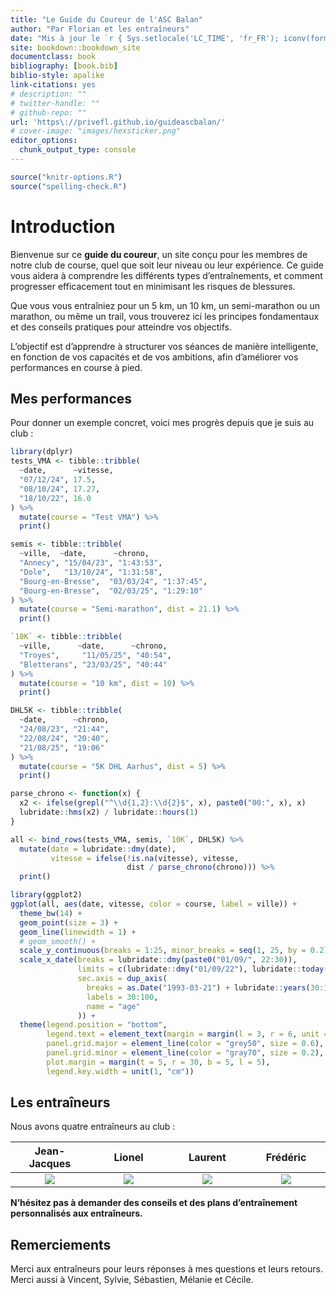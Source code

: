 ```yaml
--- 
title: "Le Guide du Coureur de l'ASC Balan"
author: "Par Florian et les entraîneurs"
date: "Mis à jour le `r { Sys.setlocale('LC_TIME', 'fr_FR'); iconv(format(Sys.Date(), format='%d %B %Y'), from = 'latin1') }`"
site: bookdown::bookdown_site
documentclass: book
bibliography: [book.bib]
biblio-style: apalike
link-citations: yes
# description: ""
# twitter-handle: ""
# github-repo: ""
url: 'https\://privefl.github.io/guideascbalan/'
# cover-image: "images/hexsticker.png"
editor_options: 
  chunk_output_type: console
---
```


```r
source("knitr-options.R")
source("spelling-check.R")
```

# Introduction {-}

Bienvenue sur ce **guide du coureur**, un site conçu pour les membres de notre club de course, quel que soit leur niveau ou leur expérience.
Ce guide vous aidera à comprendre les différents types d'entraînements, et comment progresser efficacement tout en minimisant les risques de blessures.

Que vous vous entraîniez pour un 5 km, un 10 km, un semi-marathon ou un marathon, ou même un trail, 
vous trouverez ici les principes fondamentaux et des conseils pratiques pour atteindre vos objectifs.

L'objectif est d'apprendre à structurer vos séances de manière intelligente,
en fonction de vos capacités et de vos ambitions, afin d'améliorer vos performances en course à pied.


## Mes performances {-}

Pour donner un exemple concret, voici mes progrès depuis que je suis au club :

```r
library(dplyr)
tests_VMA <- tibble::tribble(
  ~date,      ~vitesse, 
  "07/12/24", 17.5,
  "08/10/24", 17.27,
  "18/10/22", 16.0
) %>% 
  mutate(course = "Test VMA") %>% 
  print()

semis <- tibble::tribble(
  ~ville,  ~date,      ~chrono,
  "Annecy", "15/04/23", "1:43:53",
  "Dole",   "13/10/24", "1:31:58",
  "Bourg-en-Bresse",  "03/03/24", "1:37:45",
  "Bourg-en-Bresse",  "02/03/25", "1:29:10"
) %>% 
  mutate(course = "Semi-marathon", dist = 21.1) %>% 
  print()

`10K` <- tibble::tribble(
  ~ville,      ~date,      ~chrono,
  "Troyes",     "11/05/25", "40:54",
  "Bletterans", "23/03/25", "40:44"
) %>% 
  mutate(course = "10 km", dist = 10) %>% 
  print()

DHL5K <- tibble::tribble(
  ~date,      ~chrono,
  "24/08/23", "21:44",
  "22/08/24", "20:40",
  "21/08/25", "19:06"
) %>% 
  mutate(course = "5K DHL Aarhus", dist = 5) %>% 
  print()

parse_chrono <- function(x) {
  x2 <- ifelse(grepl("^\\d{1,2}:\\d{2}$", x), paste0("00:", x), x)
  lubridate::hms(x2) / lubridate::hours(1)
}

all <- bind_rows(tests_VMA, semis, `10K`, DHL5K) %>% 
  mutate(date = lubridate::dmy(date),
         vitesse = ifelse(!is.na(vitesse), vitesse, 
                          dist / parse_chrono(chrono))) %>% 
  print()
```


```r
library(ggplot2)
ggplot(all, aes(date, vitesse, color = course, label = ville)) +
  theme_bw(14) + 
  geom_point(size = 3) + 
  geom_line(linewidth = 1) +
  # geom_smooth() +
  scale_y_continuous(breaks = 1:25, minor_breaks = seq(1, 25, by = 0.2)) +
  scale_x_date(breaks = lubridate::dmy(paste0("01/09/", 22:30)),
               limits = c(lubridate::dmy("01/09/22"), lubridate::today()),
               sec.axis = dup_axis(
                 breaks = as.Date("1993-03-21") + lubridate::years(30:100),
                 labels = 30:100,
                 name = "age"
               )) +
  theme(legend.position = "bottom",
        legend.text = element_text(margin = margin(l = 3, r = 6, unit = "pt")),
        panel.grid.major = element_line(color = "grey50", size = 0.6),
        panel.grid.minor = element_line(color = "gray70", size = 0.2),
        plot.margin = margin(t = 5, r = 30, b = 5, l = 5),
        legend.key.width = unit(1, "cm"))
```


## Les entraîneurs {-}

Nous avons quatre entraîneurs au club :

Jean-Jacques            |  Lionel                   | Laurent     |  Frédéric
:-------------------------:|:-------------------------:|:-------------------------:|:-------------------------:
![](trombi/jean-jacques_berrard.png) | ![](trombi/lionel_salmon.png) | ![](trombi/laurent_rognard.png) | ![](trombi/frédéric_berlioz.png)

**N'hésitez pas à demander des conseils et des plans d'entraînement personnalisés aux entraîneurs.**


## Remerciements {-}

Merci aux entraîneurs pour leurs réponses à mes questions et leurs retours.
Merci aussi à Vincent, Sylvie, Sébastien, Mélanie et Cécile. 
